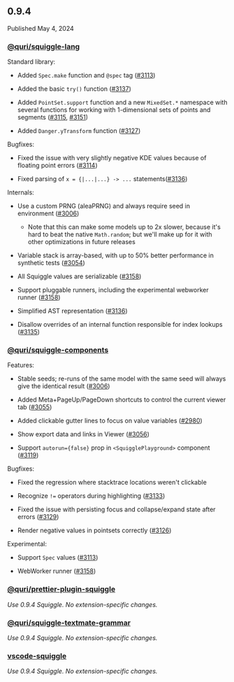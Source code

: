 ## 0.9.4

Published May 4, 2024

### [@quri/squiggle-lang](https://www.npmjs.com/package/@quri/squiggle-lang)

Standard library:

- Added `Spec.make` function and `@spec` tag ([#3113](https://github.com/quantified-uncertainty/squiggle/pull/3113))

- Added the basic `try()` function ([#3137](https://github.com/quantified-uncertainty/squiggle/pull/3137))

- Added `PointSet.support` function and a new `MixedSet.*` namespace with several functions for working with 1-dimensional sets of points and segments ([#3115](https://github.com/quantified-uncertainty/squiggle/pull/3115), [#3151](https://github.com/quantified-uncertainty/squiggle/pull/3151))

- Added `Danger.yTransform` function ([#3127](https://github.com/quantified-uncertainty/squiggle/pull/3127))

Bugfixes:

- Fixed the issue with very slightly negative KDE values because of floating point errors ([#3114](https://github.com/quantified-uncertainty/squiggle/pull/3114))

- Fixed parsing of `x = {|...|...} -> ...` statements([#3136](https://github.com/quantified-uncertainty/squiggle/pull/3136))

Internals:

- Use a custom PRNG (aleaPRNG) and always require seed in environment ([#3006](https://github.com/quantified-uncertainty/squiggle/pull/3006))

  - Note that this can make some models up to 2x slower, because it's hard to beat the native `Math.random`; but we'll make up for it with other optimizations in future releases

- Variable stack is array-based, with up to 50% better performance in synthetic tests ([#3054](https://github.com/quantified-uncertainty/squiggle/pull/3054))

- All Squiggle values are serializable ([#3158](https://github.com/quantified-uncertainty/squiggle/pull/3158))

- Support pluggable runners, including the experimental webworker runner ([#3158](https://github.com/quantified-uncertainty/squiggle/pull/3158))

- Simplified AST representation ([#3136](https://github.com/quantified-uncertainty/squiggle/pull/3136))

- Disallow overrides of an internal function responsible for index lookups ([#3135](https://github.com/quantified-uncertainty/squiggle/pull/3135))

### [@quri/squiggle-components](https://www.npmjs.com/package/@quri/squiggle-components)

Features:

- Stable seeds; re-runs of the same model with the same seed will always give the identical result ([#3006](https://github.com/quantified-uncertainty/squiggle/pull/3006))

- Added Meta+PageUp/PageDown shortcuts to control the current viewer tab ([#3055](https://github.com/quantified-uncertainty/squiggle/pull/3055))

- Added clickable gutter lines to focus on value variables ([#2980](https://github.com/quantified-uncertainty/squiggle/pull/2980))

- Show export data and links in Viewer ([#3056](https://github.com/quantified-uncertainty/squiggle/pull/3056))

- Support `autorun={false}` prop in `<SquigglePlayground>` component ([#3119](https://github.com/quantified-uncertainty/squiggle/pull/3119))

Bugfixes:

- Fixed the regression where stacktrace locations weren't clickable

- Recognize `!=` operators during highlighting ([#3133](https://github.com/quantified-uncertainty/squiggle/pull/3133))

- Fixed the issue with persisting focus and collapse/expand state after errors ([#3129](https://github.com/quantified-uncertainty/squiggle/pull/3129))

- Render negative values in pointsets correctly ([#3126](https://github.com/quantified-uncertainty/squiggle/pull/3126))

Experimental:

- Support `Spec` values ([#3113](https://github.com/quantified-uncertainty/squiggle/pull/3113))

- WebWorker runner ([#3158](https://github.com/quantified-uncertainty/squiggle/pull/3158))

### [@quri/prettier-plugin-squiggle](https://www.npmjs.com/package/@quri/prettier-plugin-squiggle)

_Use 0.9.4 Squiggle. No extension-specific changes._

### [@quri/squiggle-textmate-grammar](https://www.npmjs.com/package/@quri/squiggle-textmate-grammar)

_Use 0.9.4 Squiggle. No extension-specific changes._

### [vscode-squiggle](https://marketplace.visualstudio.com/items?itemName=QURI.vscode-squiggle)

_Use 0.9.4 Squiggle. No extension-specific changes._
